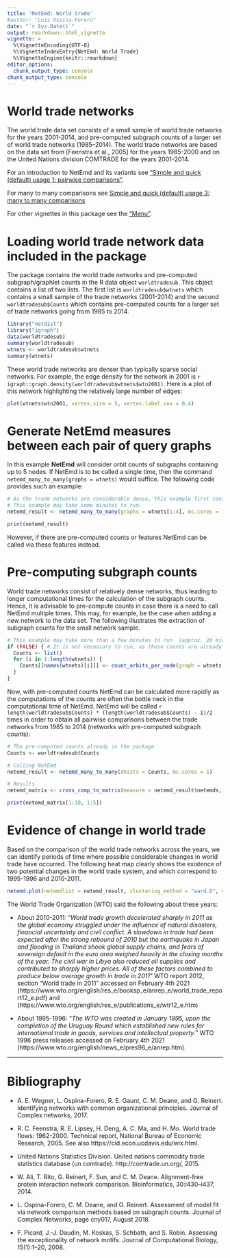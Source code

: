 ```yaml
---
title: 'NetEmd: World trade'
#author: "Luis Ospina-Forero"
date: "`r Sys.Date()`"
output: rmarkdown::html_vignette
vignette: >
  %\VignetteEncoding{UTF-8}
  %\VignetteIndexEntry{NetEmd: World Trade}
  %\VignetteEngine{knitr::rmarkdown}
editor_options: 
  chunk_output_type: console
chunk_output_type: console
---
```


# World trade networks
 
The world trade data set consists of a small sample of world trade networks for the years 2001-2014, and pre-computed subgraph counts of a larger set of world trade networks (1985–2014). The world trade networks are based on the data set from [Feenstra et al., 2005] for the years 1985-2000 and on the United Nations division COMTRADE for the years 2001-2014.

For an introduction to NetEmd and its variants see ["Simple and quick (default) usage 1: pairwise comparisons"](default_pairwise_usage.html). 

For many to many comparisons see [Simple and quick (default) usage 3: many to many comparisons](ManyToMany.html)

For other vignettes in this package see the ["Menu"](V-Menu.html). 


# Loading world trade network data included in the package

The package contains the world trade networks and pre-computed subgraph/graphlet counts in the R data object ` worldtradesub`. This object contains a list of two lists. The first list is `worldtradesub$wtnets` which contains a small sample of the trade networks (2001-2014) and the second `worldtradesub$Counts` which contains pre-computed counts for a larger set of trade networks going from 1985 to 2014.

```r
library("netdist")
library("igraph")
data(worldtradesub)
summary(worldtradesub)
wtnets <- worldtradesub$wtnets
summary(wtnets)
```

These world trade networks are denser than typically sparse social networks. For example, the edge density for the network in 2001 is `r igraph::graph.density(worldtradesub$wtnets$wtn2001)`. Here is a plot of this network highlighting the relatively large number of edges:
```r
plot(wtnets$wtn2001, vertex.size = 5, vertex.label.cex = 0.4)
```



# Generate NetEmd measures between each pair of query graphs
  
In this example **NetEmd** will consider orbit counts of subgraphs containing up to 5 nodes.  If NetEmd is to be called a single time, then the command `netemd_many_to_many(graphs = wtnets)` would suffice. The following code provides such an example: 
```r
# As the trade networks are considerable dense, this example first considers a small number of networks.
# This example may take some minutes to run.
netemd_result <- netemd_many_to_many(graphs = wtnets[1:4], mc.cores = 1)

print(netemd_result)
```
However, if there are pre-computed counts or features NetEmd can be called via these features instead.

# Pre-computing subgraph counts

World trade networks consist of relatively dense networks, thus leading to longer computational times for the calculation of the subgraph counts. Hence, it is advisable to pre-compute counts in case there is a need to call NetEmd multiple times. This may, for example, be the case when adding a new network to the data set. The following illustrates the extraction of subgraph counts for the small network sample.

```r
# This example may take more than a few minutes to run  (approx. 20 mins) , and it is not necessary to run it for the upcoming examples as a larger set of counts has been already computed.
if (FALSE) { # It is not necessary to run, as these counts are already available in.
  Counts <- list()
  for (i in 1:length(wtnets)) {
    Counts[[names(wtnets)[i]]] <- count_orbits_per_node(graph = wtnets[[i]], max_graphlet_size = 5)
  }
}
```
  
Now, with pre-computed counts NetEmd can be calculated more rapidly as the computations of the counts are often the bottle neck in the computational time of NetEmd. NetEmd will be called `r length(worldtradesub$Counts) * (length(worldtradesub$Counts) - 1)/2 ` times in order to obtain all pairwise comparisons between the trade networks from 1985 to 2014 (networks with pre-computed subgraph counts):
```r
# The pre-computed counts already in the package
Counts <- worldtradesub$Counts

# Calling NetEmd
netemd_result <- netemd_many_to_many(dhists = Counts, mc.cores = 1)

# Results
netemd_matrix <- cross_comp_to_matrix(measure = netemd_result$netemds, cross_comparison_spec = netemd_result$comp_spec)

print(netemd_matrix[1:10, 1:5])
```
  
# Evidence of change in world trade

Based on the comparison of the world trade networks across the years, we can identify periods of time where possible considerable changes in world trade have occurred. The following heat map clearly shows the existence of two potential
 changes in the world trade system, and which correspond to 1995-1996 and 2010-2011.
```r
netemd.plot(netemdlist = netemd_result, clustering_method = "ward.D", main = "NetEmd", docluster = FALSE)
```

The World Trade Organization (WTO) said the following about these years:

* About 2010-2011: "*World trade growth decelerated sharply in 2011 as the global economy struggled under the influence of natural disasters, financial uncertainty and civil conflict. A slowdown in trade had been expected after the strong rebound of 2010 but the earthquake in Japan and flooding in Thailand shook global supply chains, and fears of sovereign default in the euro area weighed heavily in the closing months of the year. The civil war in Libya also reduced oil supplies and contributed to sharply higher prices. All of these factors combined to produce below average growth in trade in 2011*" WTO report 2012, section "World trade in 2011" accessed on February 4th 2021 (https://www.wto.org/english/res_e/booksp_e/anrep_e/world_trade_report12_e.pdf) and (https://www.wto.org/english/res_e/publications_e/wtr12_e.htm)

* About 1995-1996: "*The WTO was created in January 1995, upon the completion of the Uruguay Round which established new rules for international trade in goods, services and intellectual property.*" WTO 1996 press releases accessed on February 4th 2021 (https://www.wto.org/english/news_e/pres96_e/anrep.htm).


--------------------

# Bibliography

* A. E. Wegner, L. Ospina-Forero, R. E. Gaunt, C. M. Deane, and G. Reinert. Identifying networks with common organizational principles. Journal of Complex networks, 2017.

* R. C. Feenstra, R. E. Lipsey, H. Deng, A. C. Ma, and H. Mo. World trade flows: 1962-2000. Technical report, National Bureau of Economic Research, 2005. See also https://cid.econ.ucdavis.edu/wix.html.

* United Nations Statistics Division. United nations commodity trade statistics database (un comtrade). http://comtrade.un.org/, 2015.

* W. Ali, T. Rito, G. Reinert, F. Sun, and C. M. Deane. Alignment-free protein interaction network comparison. Bioinformatics, 30:i430–i437, 2014.

* L. Ospina-Forero, C. M. Deane, and G. Reinert. Assessment of model fit via network comparison methods based on subgraph counts. Journal of Complex Networks, page cny017, August 2018.

* F. Picard, J.-J. Daudin, M. Koskas, S. Schbath, and S. Robin. Assessing the exceptionality of network motifs. Journal of Computational Biology, 15(1):1–20, 2008.




